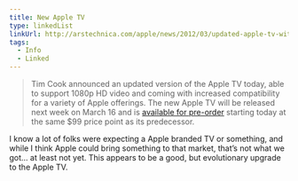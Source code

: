 ```yaml
---
title: New Apple TV
type: linkedList
linkUrl: http://arstechnica.com/apple/news/2012/03/updated-apple-tv-with-1080p-hd-ability-to-arrive-march-16-at-99.ars
tags:
  - Info
  - Linked
---
```


> Tim Cook announced an updated version of the Apple TV today, able to support 1080p HD video and coming with increased compatibility for a variety of Apple offerings. The new Apple TV will be released next week on March 16 and is [available for pre-order](http://store.apple.com/) starting today at the same $99 price point as its predecessor.

I know a lot of folks were expecting a Apple branded TV or something, and while I think Apple could bring something to that market, that’s not what we got… at least not yet. This appears to be a good, but evolutionary upgrade to the Apple TV.
